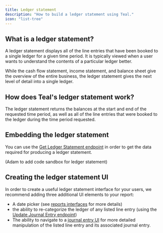 ```yaml
---
title: Ledger statement
description: "How to build a ledger statement using Teal."
icon: "list-tree"
---
```


## What is a ledger statement?

A ledger statement displays all of the line entries that have been booked to a single ledger for a given time period. It is typically viewed when a user wants to understand the contents of a particular ledger better.

While the cash flow statement, income statement, and balance sheet give the overview of the entire business, the ledger statement gives the next level of detail into a single ledger.

## How does Teal's ledger statement work?

The ledger statement returns the balances at the start and end of the requested time period, as well as all of the line entries that were booked to the ledger during the time period requested.

## Embedding the ledger statement

You can use the [Get Ledger Statement endpoint](/api-reference/reports/get_ledger_statement) in order to get the data required for producing a ledger statement.

(Adam to add code sandbox for ledger statement)

## Creating the ledger statement UI

In order to create a useful ledger statement interface for your users, we recommend adding three additional UI elements to your report: 

- A date picker (see [reports interfaces](/interfaces/reports) for more details)
- the ability to re-categorize the ledger of any listed line entry (using the [Update Journal Entry endpoint](/api-reference/journal_entries/update_journal_entry))
- The ability to navigate to a [journal entry UI](/interfaces/journal_entry) for more detailed manipulation of the listed line entry and its associated journal entry.
